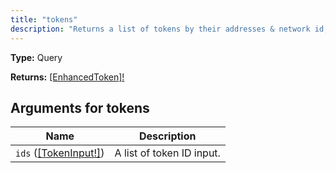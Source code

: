 ```yaml
---
title: "tokens"
description: "Returns a list of tokens by their addresses & network id, with pagination."
---
```


**Type:** Query

**Returns:** [[EnhancedToken]!](/api-reference/types/enhancedtoken)

## Arguments for tokens

| Name | Description |
|------|-------------|
| `ids` ([[TokenInput!]](/api-reference/types/tokeninput)) | A list of token ID input. |

